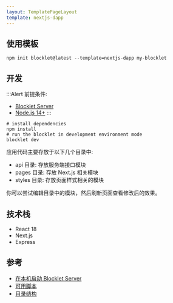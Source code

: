 ```yaml
---
layout: TemplatePageLayout
template: nextjs-dapp
---
```


<TemplateInfo templateName="nextjs-dapp" />

## 使用模板

```shell
npm init blocklet@latest --template=nextjs-dapp my-blocklet
```

## 开发

:::Alert
前提条件: 

- [Blocklet Server](https://developer.blocklet.io/docs/zh/quick-start/blocklet-server)
- [Node.js 14+](https://developer.blocklet.io/docs/zh/quick-start/nodejs)
:::

```shell
# install dependencies
npm install
# run the blocklet in development environment mode
blocklet dev
```

应用代码主要存放于以下几个目录中:  

- api 目录: 存放服务端接口模块
- pages 目录: 存放 Next.js 相关模块
- styles 目录: 存放页面样式相关的模块

你可以尝试编辑目录中的模块，然后刷新页面查看修改后的效果。

## 技术栈

- React 18
- Next.js
- Express

## 参考

- [在本机启动 Blocklet Server](https://developer.blocklet.io/docs/zh/quick-start/blocklet-server)
- [可用脚本](/reference/npm-scripts)
- [目录结构](/reference/blocklet-structure)
